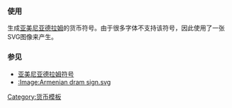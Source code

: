 {{Documentation subpage}}
<!-- Categories and interwikis go at the bottom of this page. -->

=== 使用 ===
生成[[亚美尼亚德拉姆]]的货币符号。由于很多字体不支持该符号，因此使用了一张SVG图像来产生。

=== 参见 ===
* [[亚美尼亚德拉姆符号]]
* [[:Image:Armenian dram sign.svg]]<includeonly>
<!-- Categories and interwikis go here: -->
[[Category:货币模板]]

</includeonly>